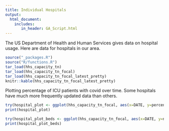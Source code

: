 ```yaml
---
title: Individual Hospitals
output:
  html_document:
    includes:
       in_header: GA_Script.html
---
```


The US Department of Health and Human Services gives data on hospital usage. Here are data for hospitals in our area.

```r
source("_packages.R")
source("R/functions.R")
tar_load(hhs_capacity_tn)
tar_load(hhs_capacity_tn_focal)
tar_load(hhs_capacity_tn_focal_latest_pretty)
knitr::kable(hhs_capacity_tn_focal_latest_pretty)
```

Plotting percentage of ICU patients with covid over time. Some hospitals have much more frequently updated data than others.

```r
try(hospital_plot <- ggplot(hhs_capacity_tn_focal, aes(x=DATE, y=percentage_adult_hospital_inpatient_ICU_bed_occupied_of_all_inpatient_ICU_beds)) + geom_point(aes(colour=hospital_name)) + theme_light() + ylab("Percent of ICU patients witth covid") + xlab("Date") + ggtitle("Percent of ICU patients with covid") + facet_wrap(~ hospital_name, ncol=2) + ylim(c(60, 100)) +   guides(colour=FALSE) )
print(hospital_plot)
```

```r
try(hospital_plot_beds <- ggplot(hhs_capacity_tn_focal, aes(x=DATE, y=number_unoccupied_adult_hospital_ICU_beds)) + geom_line(aes(colour=hospital_name)) + theme_light() + ylab("Number of available ICU beds") + xlab("Date") + ggtitle("Number of available ICU beds") + facet_wrap(~ hospital_name, ncol=2) + ylim(c(60, 100)) +  guides(colour=FALSE) )
print(hospital_plot_beds)
```
